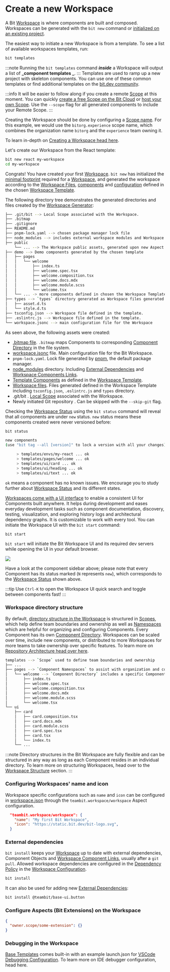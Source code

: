 
# Create a new Workspace

A Bit [Workspace](/workspace/overview) is where components are built and composed. Workspaces can be generated with the `bit new` command or [initialized on an existing project](/getting-started/start-from-existing-project/init-workspace-on-existing-project/general-purpose).

The easiest way to initiate a new Workspace is from a template. To see a list of available workspaces templates, run:

```bash
bit templates
```

:::note
Running the `bit templates` command **_inside_** a Workspace will output a list of **_component templates _**.
:::
Templates are used to ramp up a new project with skeleton components. You can use one of these common templates or find additional templates on the [bit.dev community](https://bit.dev/templates).

:::info
It will be easier to follow along if you create a remote [Scope](/scope/overview) at this moment. You can quickly [create a free Scope on the Bit Cloud](https://bit.dev/create-scope) or [host your own Scope](/scope/hosting-remote-scope). Use the `--scope` flag for all generated components to include your Remote Scope.
:::

Creating the Workspace should be done by configuring a [Scope name](/scope/overview#scope-name). For this example, we would use the `bitorg.experience` scope name, which combines the organization name `bitorg` and the `experience` team owning it.

To learn in-depth on [Creating a Workspace head here](/workspace/creating-workspaces).

Let's create our Workspace from the React template:

```bash
bit new react my-workspace
cd my-workspace
```

Congrats! You have created your first [Workspace](/workspace/overview). `bit new` has initialized the [minimal footprint](/workspace/initializing-workspaces#created-files) required for a [Workspace](/workspace/overview), and generated the workspace according to the [Workspace Files](/workspace/creating-workspaces#created-files), [components](/workspace/workspace-component) and [configuration](/workspace/workspace-json) defined in the chosen [Workspace Template](/workspace/workspace-templates).

The following directory tree demonstrates the generated directories and files created by the [Workspace Generator](/workspace/overview):

```bash
├── .git/bit --> Local Scope associated with the Workspace.
├── .bitmap
├── .gitignore
├── README.md
├── pnpm-lock.yaml --> chosen package manager lock file
├── node_modules --> includes external workspace modules and Workspace Component Links.
├── public
    └── ... --> The Workspace public assets, generated upon new Aspect configuration or the first time.
├── demo --> Demo components generated by the chosen template
│   ├── pages
│   │   └── welcome
│   │       ├── index.ts
│   │       ├── welcome.spec.tsx
│   │       ├── welcome.composition.tsx
│   │       ├── welcome.docs.mdx
│   │       ├── welcome.module.scss
│   │       └── welcome.tsx
│   └── ... -> more components defined in chosen the Workspace Template.
├── types --> `types` directory generated as Workspace files generated by the template.
│   ├── asset.d.ts
│   └── style.d.ts
├── tsconfig.json --> Workspace file defined in the template.
├── .eslintrc.js --> Workspace file defined in the template.
└── workspace.jsonc --> main configuration file for the Workspace
```

As seen above, the following assets were created:

- [.bitmap file](/workspace/bitmap). `.bitmap` maps Components to corresponding [Component Directory](/workspace/component-directory) in the file system.
- [workspace.jsonc](/workspace/workspace-json) file. Main configuration file for the Bit Workspace.
- `pnpm-lock.yaml`. <!-- TODO [Lock file](/dependencies/lock-file) --> Lock file generated by [pnpm](/understanding-bit/package-managers#pnpm), the default package manager.
- [node_modules](/workspace/node-modules) directory. Including [External Dependencies](/dependencies/external-dependencies) and [Workspace Components Links](/workspace/component-link).
- [Template Components](/generator/components-template) as defined in the [Workspace Template](/generator/workspace-template).
- [Workspace files](/workspace/creating-workspaces#created-files). Files generated defined in the Workspace Template including `tsconfig.json`, `.eslintrc.js` and `types` directory.
- .git/bit <!-- TODO [.git/bit](/scopes/local-scope) -->. [Local Scope](/scope/overview#local-scope) associated with the Workspace.
- Newly initiated Git repository <!--TODO [Git repository](/) -->. Can be skipped with the `--skip-git` flag.

Checking the [Workspace Status](/workspace/workspace-status) using the `bit status` command will reveal that all components are under `new` status. `new` status means these components created were never versioned before:

```bash
bit status
```

```bash
new components
(use "bit tag --all [version]" to lock a version with all your changes)

     > templates/envs/my-react ... ok
     > templates/pages/welcome ... ok
     > templates/ui/card ... ok
     > templates/ui/heading ... ok
     > templates/ui/text ... ok
```

`ok` means a component has no known issues. We encourage you to study further about [Workspace Status](/workspace/workspace-status) and its different states.

[Workspaces come with a UI interface](/workspace/workspace-ui) to enable a consistent UI for Components built anywhere. It helps during development and eases everyday development tasks such as component documentation, discovery, testing, visualization, and exploring history logs and architectural dependency graphs. It is customizable to work with every tool. You can initiate the Workspace UI with the `bit start` command:

```bash
bit start
```

`bit start` will initiate the Bit Workspace UI and its required dev servers <!-- TODO [required dev servers](/bundlers/dev-server) --> while opening the UI in your default browser.

<Image atl="workspace ui" src={workspaceUi} />

Have a look at the component sidebar above; please note that every Component has its status marked (`N` represents `new`), which corresponds to the [Workspace Status](/workspace/workspace-status) shown above.

:::tip
Use `Ctrl-K` to open the Workspace UI quick search and toggle between components fast!
:::

### Workspace directory structure

By default, [directory structure in the Workspace](/workspace/directory-structure) is structured in [Scopes](/scope/overview), which help define team boundaries and ownership as well as [Namespaces](/components/namespaces) which are helpful for organizing and configuring Components. Every Component has its own [Component Directory](/workspace/component-directory). Workspaces can be scaled over time, include new components, or distributed to more Workspaces for more teams to take ownership over specific features.
To learn more on [Repository Architecture head over here](/understanding-bit/repository-architecture/overview).

```bash
templates --> `Scope` used to define team boundaries and ownership
├── ...
├── pages --> `Component Namespaces` to assist with organization and configuration of components used
│   └── welcome --> `Component Directory` includes a specific Component implantation.
│       ├── index.ts
│       ├── welcome.spec.tsx
│       ├── welcome.composition.tsx
│       ├── welcome.docs.mdx
│       ├── welcome.module.scss
│       └── welcome.tsx
└── ui
    ├── card
    │   ├── card.composition.tsx
    │   ├── card.docs.mdx
    │   ├── card.module.scss
    │   ├── card.spec.tsx
    │   ├── card.tsx
    │   └── index.ts
    └── ...
```

:::note
Directory structures in the Bit Workspace are fully flexible and can be structured in any way as long as each Component resides in an individual directory. To learn more on structuring Workspaces, head over to the [Workspace Structure](/workspace/workspace-structure) section.
:::

### Configuring Workspaces' name and icon

Workspace specific configurations such as `name` and `icon` can be configured in [workspace.json](/workspace/workspace-json) through the `teambit.workspace/workspace` Aspect configuration.

```json
  "teambit.workspace/workspace": {
    "name": "My first Bit Workspace",
    "icon": "https://static.bit.dev/bit-logo.svg",
  }
```

### External dependencies

`bit install` keeps your [Workspace](/workspace/overview) up to date with external dependencies, Component Objects <!--TODO [Component Objects](/) --> and [Workspace Component Links](/workspace/component-link), usually after a `git pull`. Allowed workspace dependencies are configured in the [Dependency Policy](/dependencies/overview#dependency-policies) in the [Workspace Configuration](/workspace/workspace-json).

```bash
bit install
```

It can also be used for adding new [External Dependencies](/dependencies/external-dependencies):

```bash
bit install @teambit/base-ui.button
```

### Configure Aspects (Bit Extensions) on the Workspace

<!--TODO explanation required
 -->

```json
{
  "owner.scope/some-extension": {}
}
```

### Debugging in the Workspace

[Base Templates](/generator/workspace-template) comes built-in with an example launch.json for [VSCode Debugging Configuration](https://code.visualstudio.com/docs/editor/debugging). To learn more on IDE debugger configuration, head here.<!--TODO [LINK](/) -->

<!--TODO Webstorm to be added here.
 -->
